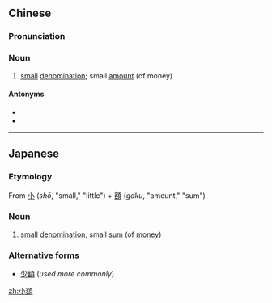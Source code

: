 {{also|小额}}
==Chinese==
{{zh-forms|s=小额}}

===Pronunciation===
{{zh-pron
|m=xiǎo'é
|c=siu2 ngaak6-2
|cat=n
}}

===Noun===
{{zh-noun}}

# [[small]] [[denomination]]; small [[amount]] (of money)

====Antonyms====
* {{zh-l|大額}}
* {{zh-l|高額}}

----

==Japanese==
{{ja-kanjitab|小|額}}

===Etymology===
From [[小]] (''shō'', "small," "little") + [[額]] (''gaku'', "amount," "sum")

===Noun===
{{ja-noun|しょうがく}}

# [[small]] [[denomination]], small [[sum]] (of [[money]])

===Alternative forms===
* [[少額]] (''used more commonly'')

[[zh:小額]]